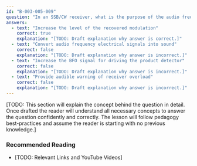 ```yaml
---
id: "B-003-005-009"
question: "In an SSB/CW receiver, what is the purpose of the audio frequency (AF) amplifier?"
answers:
  - text: "Increase the level of the recovered modulation"
    correct: true
    explanation: "[TODO: Draft explanation why answer is correct.]"
  - text: "Convert audio frequency electrical signals into sound"
    correct: false
    explanation: "[TODO: Draft explanation why answer is incorrect.]"
  - text: "Increase the BFO signal for driving the product detector"
    correct: false
    explanation: "[TODO: Draft explanation why answer is incorrect.]"
  - text: "Provide audible warning of receiver overload"
    correct: false
    explanation: "[TODO: Draft explanation why answer is incorrect.]"
---
```


[TODO: This section will explain the concept behind the question in detail. Once drafted the reader will understand all necessary concepts to answer the question confidently and correctly. The lesson will follow pedagogy best-practices and assume the reader is starting with no previous knowledge.]

### Recommended Reading

- [TODO: Relevant Links and YouTube Videos]
